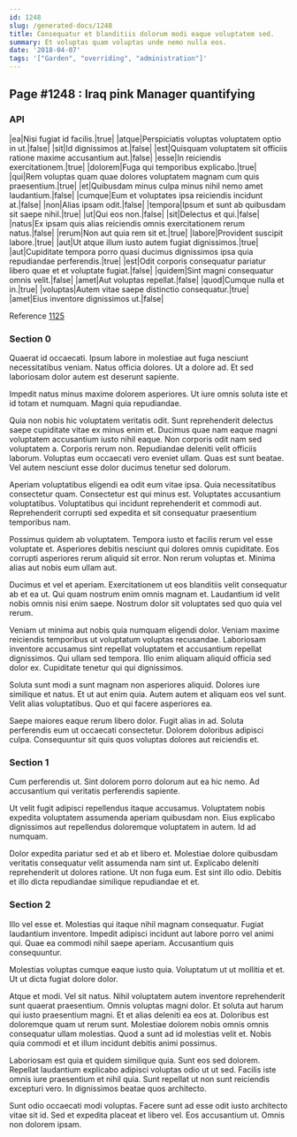 ```yaml
---
id: 1248
slug: /generated-docs/1248
title: Consequatur et blanditiis dolorum modi eaque voluptatem sed.
summary: Et voluptas quam voluptas unde nemo nulla eos.
date: '2018-04-07'
tags: '["Garden", "overriding", "administration"]'
---
```


## Page #1248 : Iraq pink Manager quantifying
### API

|ea|Nisi fugiat id facilis.|true|
|atque|Perspiciatis voluptas voluptatem optio in ut.|false|
|sit|Id dignissimos at.|false|
|est|Quisquam voluptatem sit officiis ratione maxime accusantium aut.|false|
|esse|In reiciendis exercitationem.|true|
|dolorem|Fuga qui temporibus explicabo.|true|
|qui|Rem voluptas quam quae dolores voluptatem magnam cum quis praesentium.|true|
|et|Quibusdam minus culpa minus nihil nemo amet laudantium.|false|
|cumque|Eum et voluptates ipsa reiciendis incidunt at.|false|
|non|Alias ipsam odit.|false|
|tempora|Ipsum et sunt ab quibusdam sit saepe nihil.|true|
|ut|Qui eos non.|false|
|sit|Delectus et qui.|false|
|natus|Ex ipsam quis alias reiciendis omnis exercitationem rerum natus.|false|
|rerum|Non aut quia rem sit et.|true|
|labore|Provident suscipit labore.|true|
|aut|Ut atque illum iusto autem fugiat dignissimos.|true|
|aut|Cupiditate tempora porro quasi ducimus dignissimos ipsa quia repudiandae perferendis.|true|
|est|Odit corporis consequatur pariatur libero quae et et voluptate fugiat.|false|
|quidem|Sint magni consequatur omnis velit.|false|
|amet|Aut voluptas repellat.|false|
|quod|Cumque nulla et in.|true|
|voluptas|Autem vitae saepe distinctio consequatur.|true|
|amet|Eius inventore dignissimos ut.|false|

Reference [1125](/generated-docs/1125)


### Section 0
Quaerat id occaecati. Ipsum labore in molestiae aut fuga nesciunt necessitatibus veniam. Natus officia dolores. Ut a dolore ad. Et sed laboriosam dolor autem est deserunt sapiente.
 Impedit natus minus maxime dolorem asperiores. Ut iure omnis soluta iste et id totam et numquam. Magni quia repudiandae.
 Quia non nobis hic voluptatem veritatis odit. Sunt reprehenderit delectus saepe cupiditate vitae ex minus enim et. Ducimus quae nam eaque magni voluptatem accusantium iusto nihil eaque. Non corporis odit nam sed voluptatem a. Corporis rerum non.
Repudiandae deleniti velit officiis laborum. Voluptas eum occaecati vero eveniet ullam. Quas est sunt beatae. Vel autem nesciunt esse dolor ducimus tenetur sed dolorum.
 Aperiam voluptatibus eligendi ea odit eum vitae ipsa. Quia necessitatibus consectetur quam. Consectetur est qui minus est. Voluptates accusantium voluptatibus. Voluptatibus qui incidunt reprehenderit et commodi aut. Reprehenderit corrupti sed expedita et sit consequatur praesentium temporibus nam.
 Possimus quidem ab voluptatem. Tempora iusto et facilis rerum vel esse voluptate et. Asperiores debitis nesciunt qui dolores omnis cupiditate.
Eos corrupti asperiores rerum aliquid sit error. Non rerum voluptas et. Minima alias aut nobis eum ullam aut.
 Ducimus et vel et aperiam. Exercitationem ut eos blanditiis velit consequatur ab et ea ut. Qui quam nostrum enim omnis magnam et. Laudantium id velit nobis omnis nisi enim saepe. Nostrum dolor sit voluptates sed quo quia vel rerum.
 Veniam ut minima aut nobis quia numquam eligendi dolor. Veniam maxime reiciendis temporibus ut voluptatum voluptas recusandae. Laboriosam inventore accusamus sint repellat voluptatem et accusantium repellat dignissimos.
Qui ullam sed tempora. Illo enim aliquam aliquid officia sed dolor ex. Cupiditate tenetur qui qui dignissimos.
 Soluta sunt modi a sunt magnam non asperiores aliquid. Dolores iure similique et natus. Et ut aut enim quia. Autem autem et aliquam eos vel sunt. Velit alias voluptatibus. Quo et qui facere asperiores ea.
 Saepe maiores eaque rerum libero dolor. Fugit alias in ad. Soluta perferendis eum ut occaecati consectetur. Dolorem doloribus adipisci culpa. Consequuntur sit quis quos voluptas dolores aut reiciendis et.
### Section 1
Cum perferendis ut. Sint dolorem porro dolorum aut ea hic nemo. Ad accusantium qui veritatis perferendis sapiente.
 Ut velit fugit adipisci repellendus itaque accusamus. Voluptatem nobis expedita voluptatem assumenda aperiam quibusdam non. Eius explicabo dignissimos aut repellendus doloremque voluptatem in autem. Id ad numquam.
 Dolor expedita pariatur sed et ab et libero et. Molestiae dolore quibusdam veritatis consequatur velit assumenda nam sint ut. Explicabo deleniti reprehenderit ut dolores ratione. Ut non fuga eum. Est sint illo odio. Debitis et illo dicta repudiandae similique repudiandae et et.
### Section 2
Illo vel esse et. Molestias qui itaque nihil magnam consequatur. Fugiat laudantium inventore. Impedit adipisci incidunt aut labore porro vel animi qui. Quae ea commodi nihil saepe aperiam. Accusantium quis consequuntur.
 Molestias voluptas cumque eaque iusto quia. Voluptatum ut ut mollitia et et. Ut ut dicta fugiat dolore dolor.
 Atque et modi. Vel sit natus. Nihil voluptatem autem inventore reprehenderit sunt quaerat praesentium. Omnis voluptas magni dolor. Et soluta aut harum qui iusto praesentium magni. Et et alias deleniti ea eos at.
Doloribus est doloremque quam ut rerum sunt. Molestiae dolorem nobis omnis omnis consequatur ullam molestias. Quod a sunt ad id molestias velit et. Nobis quia commodi et et illum incidunt debitis animi possimus.
 Laboriosam est quia et quidem similique quia. Sunt eos sed dolorem. Repellat laudantium explicabo adipisci voluptas odio ut ut sed. Facilis iste omnis iure praesentium et nihil quia. Sunt repellat ut non sunt reiciendis excepturi vero. In dignissimos beatae quos architecto.
 Sunt odio occaecati modi voluptas. Facere sunt ad esse odit iusto architecto vitae sit id. Sed et expedita placeat et libero vel. Eos accusantium ut. Omnis non dolorem ipsam.
